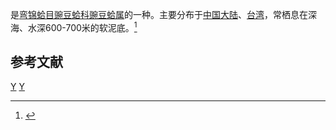 {{noteTA
|T=zh-cn:异侧马雷蛤; zh-tw:荷包豌豆蛤;
|1=zh-cn:异侧马雷蛤; zh-tw:荷包豌豆蛤;
}}
{{Speciesbox
| genus = Malletia
| species = inaequilateralis
| authority = (Habe, 1951)
}}
{{地區名稱|start=学名：''{{lang|la|Malletia inaequilateralis}}''|cn=异侧马雷蛤|tw=荷包豌豆蛤|as=称}}是[[弯锦蛤目|弯锦蛤目]][[豌豆蛤科|豌豆蛤科]][[豌豆蛤属|豌豆蛤属]]的一种。主要分布于[[中国大陆|中国大陆]]、[[台湾|台湾]]，常栖息在深海、水深600-700米的软泥底。<ref>{{cite web|url=http://shell.sinica.edu.tw/chinese/shellbase_detail.php?science_no=2151|title=国际贝库：异侧马雷蛤|publisher=台湾贝类资料库|accessdate=2009-08-11|archive-date=2016-03-04|archive-url=https://web.archive.org/web/20160304125534/http://shell.sinica.edu.tw/chinese/shellbase_detail.php?science_no=2151}}</ref>

== 参考文献 ==
{{reflist}}
{{Taxonbar|from=Q13810708}}

[[Category:1951年描述的动物|Y]]
[[Category:豌豆蛤属|Y]]